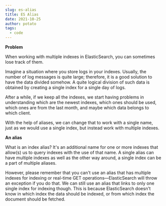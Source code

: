 ```yaml
---
slug: es-alias
title: ES Alias
date: 2021-10-25
author: potato
tags:
  - code
---
```

**Problem**

When working with multiple indexes in ElasticSearch, you can sometimes lose track of them.

Imagine a situation where you store logs in your indexes. Usually, the number of log messages is quite large; therefore, it is a good solution to have the data divided somehow. A quite logical division of such data is obtained by creating a single index for a single day of logs. 

After a while, if we keep all the indexes, we start having problems in understanding which are the newest indexes, which ones should be used, which ones are from the last month, and maybe which data belongs to which client. 

With the help of aliases, we can change that to work with a single name, just as we would use a single index, but instead work with multiple indexes.

**An alias**

What is an index alias? It's an additional name for one or more indexes that allow(s) us to query indexes with the use of that name. A single alias can have multiple indexes as well as the other way around, a single index can be a part of multiple aliases.

However, please remember that you can't use an alias that has multiple indexes for indexing or real-time GET operations—ElasticSearch will throw an exception if you do that. We can still use an alias that links to only one single index for indexing though. This is because ElasticSearch doesn't know in which index the data should be indexed, or from which index the document should be fetched.